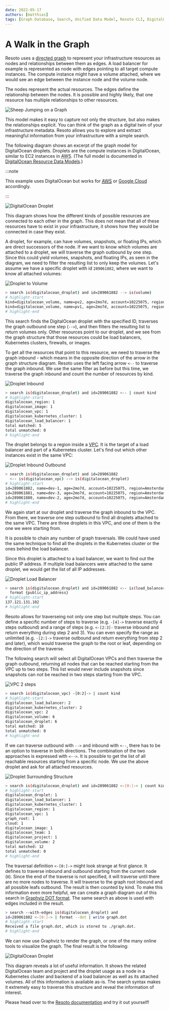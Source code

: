 ```yaml
---
date: 2022-05-17
authors: [matthias]
tags: [Graph Database, Search, Unified Data Model, Resoto CLI, DigitalOcean]
---
```


# A Walk in the Graph

Resoto uses a [directed graph](https://en.wikipedia.org/wiki/Directed_graph) to represent your infrastructure resources as nodes and relationships between them as edges. A load balancer for example is represented as node with edges pointing to all target compute instances. The compute instance might have a volume attached, where we would see an edge between the instance node and the volume node.

The nodes represent the actual resources. The edges define the relationship between the nodes. It is possible and highly likely, that one resource has multiple relationships to other resources.

![Sheep Jumping on a Graph](./img/banner.png)

<!--truncate-->

This model makes it easy to capture not only the structure, but also makes the relationships explicit. You can think of the graph as a digital twin of your infrastructure metadata. Resoto allows you to explore and extract meaningful information from your infrastructure with a simple search.

The following diagram shows an excerpt of the graph model for DigitalOcean droplets. Droplets are the compute instances in DigitalOcean, similar to EC2 instances in <abbr title="Amazon Web Services">AWS</abbr>. (The full model is documented in [DigitalOcean Resource Data Models](/docs/reference/unified-data-model/digitalocean).)

:::note

This example uses DigitalOcean but works for [<abbr title="Amazon Web Services">AWS</abbr>](/docs/reference/unified-data-model/aws) or [Google Cloud](/docs/reference/unified-data-model/google-cloud) accordingly.

:::

![DigitalOcean Droplet](./img/digitalocean_droplet.svg)

This diagram shows how the different kinds of possible resources are connected to each other in the graph. This does not mean that all of these resources have to exist in your infrastructure, it shows how they would be connected in case they exist.

A droplet, for example, can have volumes, snapshots, or floating IPs, which are direct successors of the node. If we want to know which volumes are attached to a droplet, we will traverse the graph outbound by one step. Since this could yield volumes, snapshots, and floating IPs, as seen in the diagram, we need to filter the resulting list to only keep the volumes. Let's assume we have a specific droplet with id `289061882`, where we want to know all attached volumes:

![Droplet to Volume](./img/droplet-volume.svg)

```bash
> search is(digitalocean_droplet) and id=289061882 --> is(volume)
# highlight-start
​kind=digitalocean_volume, name=pv2, age=2mo7d, account=10225075, region=Amsterdam 3
​kind=digitalocean_volume, name=pv1, age=2mo7d, account=10225075, region=Amsterdam 3
# highlight-end
```

This search finds the DigitalOcean droplet with the specified ID, traverses the graph outbound one step (`-->`), and then filters the resulting list to return volumes only. Other resources point to our droplet, and we see from the graph structure that those resources could be load balancers, Kubernetes clusters, firewalls, or images.

To get all the resources that point to this resource, we need to traverse the graph inbound - which means in the opposite direction of the arrow in the graph structure diagram. Resoto uses the left facing arrow `<--` to traverse the graph inbound. We use the same filter as before but this time, we traverse the graph inbound and count the number of resources by kind.

![Droplet Inbound](./img/droplet_inbound.svg)

```bash
> search is(digitalocean_droplet) and id=289061882 <-- | count kind
# highlight-start
​digitalocean_region: 1
​digitalocean_image: 1
​digitalocean_vpc: 1
​digitalocean_kubernetes_cluster: 1
​digitalocean_load_balancer: 1
​total matched: 5
​total unmatched: 0
# highlight-end
```

The droplet belongs to a region inside a [VPC](https://docs.digitalocean.com/products/networking/vpc/). It is the target of a load balancer and part of a Kubernetes cluster. Let's find out which other instances exist in the same VPC:

![Droplet Inbound Outbound](./img/droplet_inbound_outbound.svg)

```bash
> search is(digitalocean_droplet) and id=289061882
  <-- is(digitalocean_vpc) --> is(digitalocean_droplet)
# highlight-start
​id=289061882, name=dev-1, age=2mo7d, account=10225075, region=Amsterdam 3
​id=289061881, name=dev-3, age=2mo7d, account=10225075, region=Amsterdam 3
​id=289061880, name=dev-2, age=2mo7d, account=10225075, region=Amsterdam 3
# highlight-end
```

We again start at our droplet and traverse the graph inbound to the VPC. From there, we traverse one step outbound to find all droplets attached to the same VPC. There are three droplets in this VPC, and one of them is the one we were starting from.

It is possible to chain any number of graph traversals. We could have used the same technique to find all the droplets in the Kubernetes cluster or the ones behind the load balancer.

Since this droplet is attached to a load balancer, we want to find out the public IP address. If multiple load balancers were attached to the same droplet, we would get the list of all IP addresses.

![Droplet Load Balancer](./img/droplet_load_balancer.svg)

```bash
> search is(digitalocean_droplet) and id=289061882 <-- is(load_balancer) |
  format {public_ip_address}
# highlight-start
​137.121.131.102
# highlight-end
```

Resoto allows for traverseing not only one step but multiple steps. You can define a specific number of steps to traverse (e.g. `-[4]->` traverse exactly 4 steps outbound) and a range of steps (e.g. `<-[2:3]-` traverse inbound and return everything during step 2 and 3). You can even specify the range as unlimited (e.g. `-[2:]->` traverse outbound and return everything from step 2 and later), which would traverse the graph to the root or leaf, depending on the direction of the traverse.

The following search will select all DigitalOcean VPCs and then traverse the graph outbound, returning all nodes that can be reached starting from the VPC up to two steps. This list would never include snapshots since snapshots can not be reached in two steps starting from the VPC.

![VPC 2 steps](./img/vpc_2_steps.svg)

```bash
> search is(digitalocean_vpc) -[0:2]-> | count kind
# highlight-start
​digitalocean_load_balancer: 2
​digitalocean_kubernetes_cluster: 2
​digitalocean_vpc: 2
​digitalocean_volume: 6
​digitalocean_droplet: 6
​total matched: 18
​total unmatched: 0
# highlight-end
```

If we can traverse outbound with `-->` and inbound with `<--`, there has to be an option to traverse in both directions. The combination of the two approaches is expressed with `<-->`. It is possible to get the list of all reachable resources starting from a specific node. We use the above droplet and ask for all attached resources.

![Droplet Surrounding Structure](./img/droplet_surrounding_structure.svg)

```bash
> search is(digitalocean_droplet) and id=289061882 <-[0:]-> | count kind
# highlight-start
​digitalocean_droplet: 1
​digitalocean_load_balancer: 1
​digitalocean_kubernetes_cluster: 1
​digitalocean_region: 1
​digitalocean_vpc: 1
​graph_root: 1
​cloud: 1
​digitalocean_image: 1
​digitalocean_team: 1
​digitalocean_project: 1
​digitalocean_volume: 2
​total matched: 12
​total unmatched: 0
# highlight-end
```

The traversal definition `<-[0:]->` might look strange at first glance. It defines to traverse inbound and outbound starting from the current node (`0`). Since the end of the traverse is not specified, it will traverse until there are no more nodes to traverse. It will traverse to the graph root inbound and all possible leafs outbound. The result is then counted by kind. To make this information even more helpful, we can create a graph diagram out of this search in [Graphviz DOT format](https://graphviz.org/doc/info/lang.html). The same search as above is used with edges included in the result.

```bash
> search --with-edges is(digitalocean_droplet) and
id=289061882 <-[0:]-> | format --dot | write graph.dot
# highlight-start
Received a file graph.dot, which is stored to ./graph.dot.
# highlight-end
```

We can now use Graphviz to render the graph, or one of the many online tools to visualize the graph. The final result is the following:

![DigitalOcean Droplet](./img/droplet_surrounding.svg)

This diagram reveals a lot of useful information. It shows the related DigitalOcean team and project and the droplet usage as a node in a Kubernetes cluster and backend of a load balancer as well as its attached volumes. All of this information is available as-is. The search syntax makes it extremely easy to traverse this structure and reveal the information of interest.

Please head over to the [Resoto documentation](/docs/getting-started) and try it out yourself!
